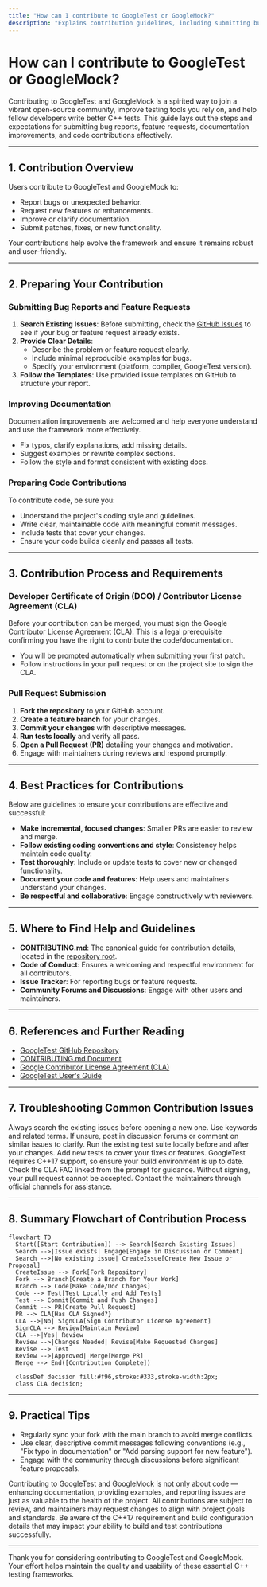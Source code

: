 ```yaml
---
title: "How can I contribute to GoogleTest or GoogleMock?"
description: "Explains contribution guidelines, including submitting bug reports, feature requests, documentation improvements, and code contributions. Provides references to best practices and CLA requirements."
---
```


# How can I contribute to GoogleTest or GoogleMock?

Contributing to GoogleTest and GoogleMock is a spirited way to join a vibrant open-source community, improve testing tools you rely on, and help fellow developers write better C++ tests. This guide lays out the steps and expectations for submitting bug reports, feature requests, documentation improvements, and code contributions effectively.

---

## 1. Contribution Overview

Users contribute to GoogleTest and GoogleMock to:

- Report bugs or unexpected behavior.
- Request new features or enhancements.
- Improve or clarify documentation.
- Submit patches, fixes, or new functionality.

Your contributions help evolve the framework and ensure it remains robust and user-friendly.

---

## 2. Preparing Your Contribution

### Submitting Bug Reports and Feature Requests

1. **Search Existing Issues**: Before submitting, check the [GitHub Issues](https://github.com/google/googletest/issues) to see if your bug or feature request already exists.
2. **Provide Clear Details**:
   - Describe the problem or feature request clearly.
   - Include minimal reproducible examples for bugs.
   - Specify your environment (platform, compiler, GoogleTest version).
3. **Follow the Templates**: Use provided issue templates on GitHub to structure your report.

### Improving Documentation

Documentation improvements are welcomed and help everyone understand and use the framework more effectively.

- Fix typos, clarify explanations, add missing details.
- Suggest examples or rewrite complex sections.
- Follow the style and format consistent with existing docs.

### Preparing Code Contributions

To contribute code, be sure you:

- Understand the project's coding style and guidelines.
- Write clear, maintainable code with meaningful commit messages.
- Include tests that cover your changes.
- Ensure your code builds cleanly and passes all tests.


---

## 3. Contribution Process and Requirements

### Developer Certificate of Origin (DCO) / Contributor License Agreement (CLA)

Before your contribution can be merged, you must sign the Google Contributor License Agreement (CLA). This is a legal prerequisite confirming you have the right to contribute the code/documentation.

- You will be prompted automatically when submitting your first patch.
- Follow instructions in your pull request or on the project site to sign the CLA.

### Pull Request Submission

1. **Fork the repository** to your GitHub account.
2. **Create a feature branch** for your changes.
3. **Commit your changes** with descriptive messages.
4. **Run tests locally** and verify all pass.
5. **Open a Pull Request (PR)** detailing your changes and motivation.
6. Engage with maintainers during reviews and respond promptly.


---

## 4. Best Practices for Contributions

Below are guidelines to ensure your contributions are effective and successful:

- **Make incremental, focused changes**: Smaller PRs are easier to review and merge.
- **Follow existing coding conventions and style**: Consistency helps maintain code quality.
- **Test thoroughly**: Include or update tests to cover new or changed functionality.
- **Document your code and features**: Help users and maintainers understand your changes.
- **Be respectful and collaborative**: Engage constructively with reviewers.

---

## 5. Where to Find Help and Guidelines

- **CONTRIBUTING.md**: The canonical guide for contribution details, located in the [repository root](https://github.com/google/googletest/blob/main/CONTRIBUTING.md).
- **Code of Conduct**: Ensures a welcoming and respectful environment for all contributors.
- **Issue Tracker**: For reporting bugs or feature requests.
- **Community Forums and Discussions**: Engage with other users and maintainers.

---

## 6. References and Further Reading

- [GoogleTest GitHub Repository](https://github.com/google/googletest)
- [CONTRIBUTING.md Document](https://github.com/google/googletest/blob/main/CONTRIBUTING.md)
- [Google Contributor License Agreement (CLA)](https://cla.developers.google.com/)
- [GoogleTest User's Guide](https://google.github.io/googletest/)

---

## 7. Troubleshooting Common Contribution Issues

<AccordionGroup title="Common Questions When Contributing">
<Accordion title="I’m unsure if a bug is already reported. What should I do?">
Always search the existing issues before opening a new one. Use keywords and related terms. If unsure, post in discussion forums or comment on similar issues to clarify.
</Accordion>
<Accordion title="How do I ensure my changes are tested correctly?">
Run the existing test suite locally before and after your changes. Add new tests to cover your fixes or features. GoogleTest requires C++17 support, so ensure your build environment is up to date.
</Accordion>
<Accordion title="What if I can’t sign the CLA for some reason?">
Check the CLA FAQ linked from the prompt for guidance. Without signing, your pull request cannot be accepted. Contact the maintainers through official channels for assistance.
</Accordion>
</AccordionGroup>

---

## 8. Summary Flowchart of Contribution Process

```mermaid
flowchart TD
  Start([Start Contribution]) --> Search[Search Existing Issues]
  Search -->|Issue exists| Engage[Engage in Discussion or Comment]
  Search -->|No existing issue| CreateIssue[Create New Issue or Proposal]
  CreateIssue --> Fork[Fork Repository]
  Fork --> Branch[Create a Branch for Your Work]
  Branch --> Code[Make Code/Doc Changes]
  Code --> Test[Test Locally and Add Tests]
  Test --> Commit[Commit and Push Changes]
  Commit --> PR[Create Pull Request]
  PR --> CLA{Has CLA Signed?}
  CLA -->|No| SignCLA[Sign Contributor License Agreement]
  SignCLA --> Review[Maintain Review]
  CLA -->|Yes| Review
  Review -->|Changes Needed| Revise[Make Requested Changes]
  Revise --> Test
  Review -->|Approved| Merge[Merge PR]
  Merge --> End([Contribution Complete])

  classDef decision fill:#f96,stroke:#333,stroke-width:2px;
  class CLA decision;
```

---

## 9. Practical Tips

- Regularly sync your fork with the main branch to avoid merge conflicts.
- Use clear, descriptive commit messages following conventions (e.g., "Fix typo in documentation" or "Add parsing support for new feature").
- Engage with the community through discussions before significant feature proposals.

<Tip>
Contributing to GoogleTest and GoogleMock is not only about code — enhancing documentation, providing examples, and reporting issues are just as valuable to the health of the project.
</Tip>

<Note>
All contributions are subject to review, and maintainers may request changes to align with project goals and standards.
</Note>

<Warning>
Be aware of the C++17 requirement and build configuration details that may impact your ability to build and test contributions successfully.
</Warning>

---

Thank you for considering contributing to GoogleTest and GoogleMock. Your effort helps maintain the quality and usability of these essential C++ testing frameworks.